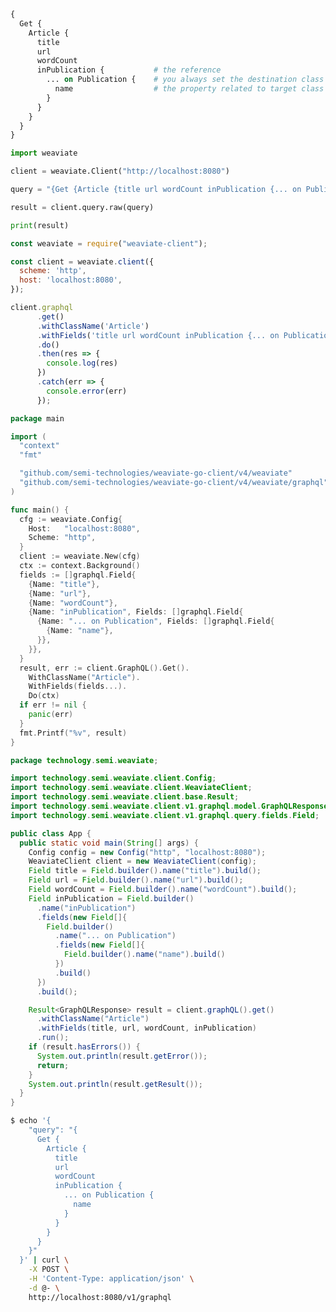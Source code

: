 
<Tabs groupId="languages">
<TabItem value="graphql" label="GraphQL">

```graphql
{
  Get {
    Article {
      title
      url
      wordCount
      inPublication {           # the reference
        ... on Publication {    # you always set the destination class
          name                  # the property related to target class
        }
      }
    }
  }
}
```

</TabItem>
<TabItem value="py" label="Python">

```python
import weaviate

client = weaviate.Client("http://localhost:8080")

query = "{Get {Article {title url wordCount inPublication {... on Publication {name }}}}}"

result = client.query.raw(query)

print(result)
```

</TabItem>
<TabItem value="js" label="JavaScript">

```js
const weaviate = require("weaviate-client");

const client = weaviate.client({
  scheme: 'http',
  host: 'localhost:8080',
});

client.graphql
      .get()
      .withClassName('Article')
      .withFields('title url wordCount inPublication {... on Publication {name}}')
      .do()
      .then(res => {
        console.log(res)
      })
      .catch(err => {
        console.error(err)
      });
```

</TabItem>
<TabItem value="go" label="Go">

```go
package main

import (
  "context"
  "fmt"

  "github.com/semi-technologies/weaviate-go-client/v4/weaviate"
  "github.com/semi-technologies/weaviate-go-client/v4/weaviate/graphql"
)

func main() {
  cfg := weaviate.Config{
    Host:   "localhost:8080",
    Scheme: "http",
  }
  client := weaviate.New(cfg)
  ctx := context.Background()
  fields := []graphql.Field{
    {Name: "title"},
    {Name: "url"},
    {Name: "wordCount"},
    {Name: "inPublication", Fields: []graphql.Field{
      {Name: "... on Publication", Fields: []graphql.Field{
        {Name: "name"},
      }},
    }},
  }
  result, err := client.GraphQL().Get().
    WithClassName("Article").
    WithFields(fields...).
    Do(ctx)
  if err != nil {
    panic(err)
  }
  fmt.Printf("%v", result)
}
```

</TabItem>
<TabItem value="java" label="Java">

```java
package technology.semi.weaviate;

import technology.semi.weaviate.client.Config;
import technology.semi.weaviate.client.WeaviateClient;
import technology.semi.weaviate.client.base.Result;
import technology.semi.weaviate.client.v1.graphql.model.GraphQLResponse;
import technology.semi.weaviate.client.v1.graphql.query.fields.Field;

public class App {
  public static void main(String[] args) {
    Config config = new Config("http", "localhost:8080");
    WeaviateClient client = new WeaviateClient(config);
    Field title = Field.builder().name("title").build();
    Field url = Field.builder().name("url").build();
    Field wordCount = Field.builder().name("wordCount").build();
    Field inPublication = Field.builder()
      .name("inPublication")
      .fields(new Field[]{
        Field.builder()
          .name("... on Publication")
          .fields(new Field[]{
            Field.builder().name("name").build()
          })
          .build()
      })
      .build();

    Result<GraphQLResponse> result = client.graphQL().get()
      .withClassName("Article")
      .withFields(title, url, wordCount, inPublication)
      .run();
    if (result.hasErrors()) {
      System.out.println(result.getError());
      return;
    }
    System.out.println(result.getResult());
  }
}
```

</TabItem>
<TabItem value="curl" label="Curl">

```bash
$ echo '{ 
    "query": "{
      Get {
        Article {
          title
          url
          wordCount
          inPublication {           
            ... on Publication {    
              name                  
            }
          }
        }
      }
    }"
  }' | curl \
    -X POST \
    -H 'Content-Type: application/json' \
    -d @- \
    http://localhost:8080/v1/graphql
```

</TabItem>
</Tabs>